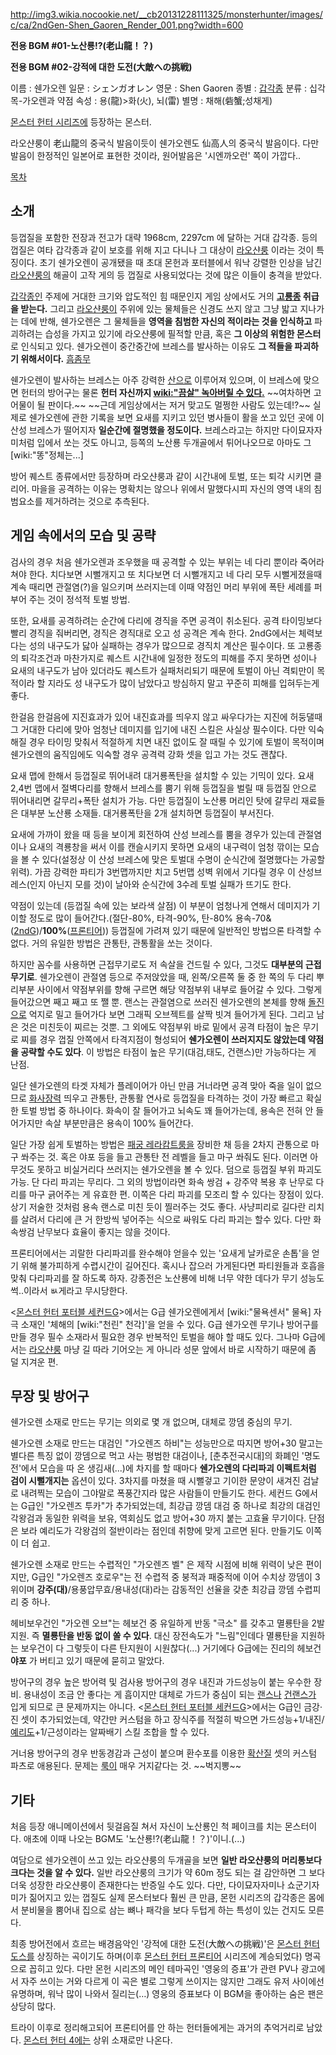 http://img3.wikia.nocookie.net/__cb20131228111325/monsterhunter/images/c/ca/2ndGen-Shen_Gaoren_Render_001.png?width=600

'''전용 BGM #01-노산룡!?(老山龍！？)'''
{{{#!html
<iframe width="344" height="70" src="//www.youtube.com/embed/CHeIIbiytIQ?rel=0" frameborder="0" allowfullscreen></iframe> }}}

'''전용 BGM #02-강적에 대한 도전(大敵への挑戦)'''
{{{#!html
<iframe width="344" height="70" src="//www.youtube.com/embed/7NHKCglh3Ns?rel=0" frameborder="0" allowfullscreen></iframe> }}}

이름 : 쉔가오렌
일문 : シェンガオレン
영문 : Shen Gaoren
종별 : [[갑각종]]
분류 : 십각목-가오렌과
약점 속성 : 용(龍)>화(火), 뇌(雷)
별명 : 채해(砦蟹;성채게)

[[몬스터 헌터 시리즈]]에 등장하는 몬스터.

라오샨룽이 老山龍의 중국식 발음이듯이 쉔가오렌도 仙高人의 중국식 발음이다. 다만 발음이 한정적인 일본어로 표현한 것이라, 원어발음은 '시엔까오런' 쪽이 가깝다..

[[목차]]

== 소개 ==
등껍질을 포함한 전장과 전고가 대략 1968cm, 2297cm 에 달하는 거대 갑각종. 등의 껍질은 여타 갑각종과 같이 보호를 위해 지고 다니나 그 대상이 [[라오샨룽]] 이라는 것이 특징이다. 초기 쉔가오렌이 공개됐을 때 초대 몬헌과 포터블에서 워낙 강렬한 인상을 남긴 [[라오샨룽]]의 해골이 고작 게의 등 껍질로 사용되었다는 것에 많은 이들이 충격을 받았다.

[[갑각종]]인 주제에 거대한 크기와 압도적인 힘 때문인지 게임 상에서도 거의 '''[[고룡종]] 취급을 받는다.''' 그리고 [[라오샨룽]]이 주위에 있는 물체들은 신경도 쓰지 않고 그냥 밟고 지나가는 데에 반해, 쉔가오렌은 그 물체들을 '''영역을 침범한 자신의 적이라는 것을 인식하고''' 파괴하려는 습성을 가지고 있기에 라오샨룽에 필적할 만큼, 혹은 '''그 이상의 위험한 몬스터'''로 인식되고 있다. 쉔가오렌이 중간중간에 브레스를 발사하는 이유도 '''그 적들을 파괴하기 위해서이다.''' [[흠좀무]]

쉔가오렌이 발사하는 브레스는 아주 강력한 [[산]]으로 이루어져 있으며, 이 브레스에 맞으면 헌터의 방어구는 물론 '''헌터 자신까지 [[wiki:"끔살" 녹아버릴 수 있다.]]''' ~~여차하면 고어물이 될 판이다.~~ ~~근데 게임상에서는 저거 맞고도 멀쩡한 사람도 있는데!?~~ 실제로 쉔가오렌에 관한 기록을 보면 요새를 지키고 있던 병사들이 활을 쏘고 있던 곳에 이 산성 브레스가 떨어지자 '''일순간에 절명했을 정도이다.''' 브레스라고는 하지만 다이묘자자미처럼 입에서 쏘는 것도 아니고, 등쪽의 노산룡 두개골에서 튀어나오므로 아마도 그 [wiki:"똥"정체는...]

방어 퀘스트 종류에서만 등장하며 라오샨룽과 같이 시간내에 토벌, 또는 퇴각 시키면 클리어. 마을을 공격하는 이유는 명확치는 않으나 위에서 말했다시피 자신의 영역 내의 침범요소를 제거하려는 것으로 추측된다.

== 게임 속에서의 모습 및 공략 ==
검사의 경우 처음 쉔가오렌과 조우했을 때 공격할 수 있는 부위는 네 다리 뿐이라 죽어라 쳐야 한다. 치다보면 시뻘개지고 또 치다보면 더 시뻘개지고 네 다리 모두 시뻘게졌을때 계속 때리면 관절염(?)을 일으키며 쓰러지는데 이때 약점인 머리 부위에 폭탄 세례를 퍼부어 주는 것이 정석적 토벌 방법.
 
또한, 요새를 공격하려는 순간에 다리에 경직을 주면 공격이 취소된다. 공격 타이밍보다 빨리 경직을 줘버리면, 경직은 경직대로 오고 성 공격은 계속 한다. 2ndG에서는 체력보다는 성의 내구도가 닳아 실패하는 경우가 많으므로 경직치 계산은 필수이다. 또 고룡종의 퇴각조건과 마찬가지로 퀘스트 시간내에 일정한 정도의 피해를 주지 못하면 성이나 요새의 내구도가 남아 있더라도 퀘스트가 실패처리되기 때문에 토벌이 아닌 격퇴만이 목적이라 할 지라도 성 내구도가 많이 남았다고 방심하지 말고 꾸준히 피해를 입혀두는게 좋다.

한걸음 한걸음에 지진효과가 있어 내진효과를 띄우지 않고 싸우다가는 지진에 허둥댈때 그 거대한 다리에 맞아 엄청난 데미지를 입기에 내진 스킬은 사실상 필수이다. 다만 익숙해질 경우 타이밍 맞춰서 적절하게 치면 내진 없이도 잘 때릴 수 있기에 토벌이 목적이며 쉔가오렌의 움직임에도 익숙할 경우 공격력 강화 셋을 입고 가는 것도 괜찮다.

요새 맵에 한해서 등껍질로 뛰어내려 대거룡폭탄을 설치할 수 있는 기믹이 있다. 요새 2,4번 맵에서 절벽다리를 향해서 브레스를 뿜기 위해 등껍질을 벌릴 때 등껍질 안으로 뛰어내리면 갈무리+폭탄 설치가 가능. 다만 등껍질이 노산룡 머리인 탓에 갈무리 재료들은 대부분 노산룡 소재들. 대거룡폭탄을 2개 설치하면 등껍질이 부서진다.

요새에 가까이 왔을 때 등을 보이게 회전하여 산성 브레스를 뿜을 경우가 있는데 관절염이나 요새의 격룡창을 써서 이를 캔슬시키지 못하면 요새의 내구력이 엄청 깎이는 모습을 볼 수 있다(설정상 이 산성 브레스에 맞은 토벌대 수명이 순식간에 절명했다는 가공할 위력).
가끔 강력한 파티가 3번맵까지만 치고 5번맵 성벽 위에서 기다릴 경우 이 산성브레스(인지 아닌지 모를 것)이 날아와 순식간에 3수레 토벌 실패가 뜨기도 한다.

약점이 있는데 (등껍질 속에 있는 보라색 살점) 이 부분이 엄청나게 연해서 데미지가 기이할 정도로 많이 들어간다.(절단-80%, 타격-90%, 탄-80% 용속-70&([[몬스터 헌터 포터블 세컨드G|2ndG]])/'''100%'''([[몬스터 헌터 프론티어|프론티어]])) 등껍질에 가려져 있기 때문에 일반적인 방법으론 타격할 수 없다. 거의 유일한 방법은 관통탄, 관통활을 쏘는 것이다. 

하지만 꼼수를 사용하면 근접무기로도 저 속살을 건드릴 수 있다, 그것도 '''대부분의 근접무기로'''. 쉔가오렌이 관절염 등으로 주저앉았을 때, 왼쪽/오른쪽 둘 중 한 쪽의 두 다리 뿌리부분 사이에서 약점부위를 향해 구르면 해당 약점부위 내부로 들어갈 수 있다. 그렇게 들어갔으면 째고 째고 또 쨀 뿐.
랜스는 관절염으로 쓰러진 쉔가오렌의 본체를 향해 [[돌진]]으로 억지로 밀고 들어가다 보면 그래픽 오브젝트를 살짝 빗겨 들어가게 된다. 그리고 남은 것은 미친듯이 찌르는 것뿐.
그 외에도 약점부위 바로 밑에서 공격 타점이 높은 무기로 찌를 경우 껍질 안쪽에서 타격지점이 형성되어 '''쉔가오렌이 쓰러지지도 않았는데 약점을 공략할 수도 있다'''. 이 방법은 타점이 높은 무기(대검,태도, 건랜스)만 가능하다는 게 난점.

일단 쉔가오렌의 타겟 자체가 플레이어가 아닌 만큼 거너라면 공격 맞아 죽을 일이 없으므로 [[화사장력]] 띄우고 관통탄, 관통활 연사로 등껍질을 타격하는 것이 가장 빠르고 확실한 토벌 방법 중 하나이다. 화속이 잘 들어가고 뇌속도 꽤 들어가는데, 용속은 전혀 안 들어가지만 속살 부분만큼은 용속이 100% 들어간다.

일단 가장 쉽게 토벌하는 방법은 [[패궁 레라캄트룸]]을 장비한 채 등을 2차지 관통으로 마구 쏴주는 것. 혹은 야포 등을 들고 관통탄 전 레벨을 들고 마구 쏴줘도 된다. 이러면 아무것도 못하고 비실거리다 쓰러지는 쉔가오렌을 볼 수 있다. 덤으로 등껍질 부위 파괴도 가능. 단 다리 파괴는 무리다. 그 외의 방법이라면 화속 쌍검 + 강주약 복용 후 난무로 다리를 마구 긁어주는 게 유효한 편. 이쪽은 다리 파괴를 모조리 할 수 있다는 장점이 있다. 상기 저술한 것처럼 용속 랜스로 미친 듯이 찔러주는 것도 좋다. 사냥피리로 길다란 리치를 살려서 다리에 큰 거 한방씩 넣어주는 식으로 싸워도 다리 파괴는 할수 있다. 다만 화속쌍검 난무보다 효율이 좋지는 않을 것이다. 

프론티어에서는 괴랄한 다리파괴를 완수해야 얻을수 있는 '요새게 날카로운 손톱'을 얻기 위해 불가피하게 수렵시간이 길어진다. 혹시나 잡으러 가게된다면 파티원들과 호흡을 맞춰 다리파괴를 잘 하도록 하자.
강종전은 노산룡에 비해 너무 약한 데다가 무기 성능도 썩..이라서 ㅄ게라고 무시당한다.

<[[몬스터 헌터 포터블 세컨드G]]>에서는 G급 쉔가오렌에게서 [wiki:"물욕센서" 물욕] 자극 소재인 '체해의 [wiki:"천린" 천각]'을 얻을 수 있다. G급 쉔가오렌 무기나 방어구를 만들 경우 필수 소재라서 필요한 경우 반복적인 토벌을 해야 할 때도 있다. 그나마 G급에서는 [[라오샨룽]] 마냥 길 따라 기어오는 게 아니라 성문 앞에서 바로 시작하기 때문에 좀 덜 지겨운 편.

== 무장 및 방어구 ==
쉔가오렌 소재로 만드는 무기는 의외로 몇 개 없으며, 대체로 깡뎀 중심의 무기.

쉔가오렌 소재로 만드는 대검인 "가오렌즈 하비"는 성능만으로 따지면 방어+30 말고는 별다른 특징 없이 깡뎀으로 먹고 사는 평범한 대검이나, [춘추전국시대]의 화폐인 '명도전'에서 모습을 따 온 생김새(...)에 차지를 할 때마다 '''쉔가오렌의 다리파괴 이펙트처럼 검이 시뻘개지는''' 옵션이 있다. 3차지를 마쳤을 때 시뻘겋고 기이한 문양이 새겨진 검날로 내려찍는 모습이 그야말로 폭풍간지라 많은 사람들이 만들기도 한다. 
세컨드 G에서는 G급인 "가오렌즈 투카"가 추가되었는데, 최강급 깡뎀 대검 중 하나로 최강의 대검인 각왕검과 동일한 위력을 보유, 역회심도 없고 방어+30 까지 붙는 고효율 무기이다. 단점은 보라 예리도가 각왕검의 절반이라는 점인데 취향에 맞게 고르면 된다. 만들기도 이쪽이 더 쉽고. 

쉔가오렌 소재로 만드는 수렵적인 "가오렌즈 벨" 은 제작 시점에 비해 위력이 낮은 편이지만, G급인 "가오렌즈 호로우"는 전 수렵적 중 붕적과 패중적에 이어 수치상 깡뎀이 3위이며 '''강주(대)'''/용풍압무효/용내성(대)라는 감동적인 선율을 갖춘 최강급 깡뎀 수렵피리 중 하나. 

헤비보우건인 "가오렌 오브"는 헤보건 중 유일하게 반동 "극소" 를 갖추고 멸룡탄을 2발 지원. 즉 '''멸룡탄을 반동 없이 쏠 수 있다'''. 대신 장전속도가 "느림"인데다 멸룡탄을 지원하는 보우건이 다 그렇듯이 다른 탄지원이 시원찮다(...) 거기에다 G급에는 진리의 헤보건 '''야포''' 가 버티고 있기 때문에 묻히고 말았다.

방어구의 경우 높은 방어력 및 검사용 방어구의 경우 내진과 가드성능이 붙는 우수한 장비. 용내성이 조금 안 좋다는 게 흠이지만 대체로 가드가 중심이 되는 [[랜스]]나 [[건랜스]]가 입게 되므로 큰 문제까지는 아니다. <[[몬스터 헌터 포터블 세컨드G]]>에서는 G급인 금강·진 셋이 추가되었는데, 약간만 커스텀을 하고 장식주를 적절히 박으면 가드성능+1/내진/[[예리도]]+1/근성이라는 알짜배기 스킬 조합을 할 수 있다.

거너용 방어구의 경우 반동경감과 근성이 붙으며 환수포를 이용한 [[확산질]] 셋의 커스텀 파츠로 애용된다. 문제는 [[룩]]이 매우 거지같다는 것. ~~벅지뽕~~

== 기타 ==
처음 등장 애니메이션에서 뒷걸음질 쳐서 자신이 노산룡인 척 페이크를 치는 몬스터이다. 애초에 이때 나오는 BGM도 '노산룡!?(老山龍！？)'이니.(...)

여담으로 쉔가오렌이 쓰고 있는 라오샨룽의 두개골을 보면 '''일반 라오샨룽의 머리통보다 크다는 것을 알 수 있다.''' 일반 라오샨룽의 크기가 약 60m 정도 되는 걸 감안하면 그 보다 더욱 성장한 라오샨룽이 존재한다는 반증일 수도 있다. 다만, 다이묘자자미나 쇼군기자미가 짊어지고 있는 껍질도 실제 몬스터보다 훨씬 큰 만큼, 몬헌 시리즈의 갑각종은 몸에서 분비물을 뿜어내 집으로 삼는 뼈나 패각을 보다 두텁게 하는 특성이 있는 건지도 모른다.

최종 방어전에서 흐르는 배경음악인 '강적에 대한 도전(大敵への挑戦)'은 [[몬스터 헌터 도스]]를 상징하는 곡이기도 하며(이후 [[몬스터 헌터 프론티어]] 시리즈에 계승되었다) 명곡으로 꼽히고 있다. 다만 몬헌 시리즈의 메인 테마곡인 '영웅의 증표'가 관련 PV나 광고에서 자주 쓰이는 거와 다르게 이 곡은 별로 그렇게 쓰이지는 않지만 그래도 유저 사이에선 유명하며, 워낙 많이 나와서 질리는(…) 영웅의 증표보다 이 BGM을 좋아하는 숨은 팬은 상당히 많다.

트라이 이후로 정리해고되어 프론티어를 안 하는 헌터들에게는 과거의 추억거리로 남았다. [[몬스터 헌터 4]]에는 상위 소재로만 나온다.
